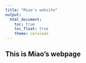 ```yaml
---
title: "Miao's website"
output: 
  html_document:
    toc: true
    toc_float: true
    theme: cerulean
---
```


## This is Miao's webpage